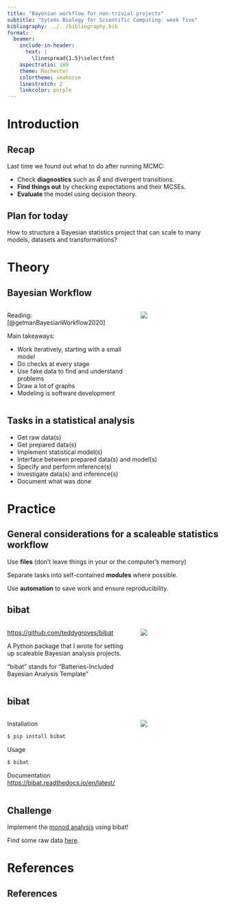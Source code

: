 ```yaml
---
title: "Bayesian workflow for non-trivial projects"
subtitle: "Sytems Biology for Scientific Computing: week five"
bibliography: ../../bibliography.bib
format:
  beamer:
    include-in-header:
      text: |
        \linespread{1.5}\selectfont
    aspectratio: 169
    theme: Rochester
    colortheme: seahorse
    linestretch: 2
    linkcolor: purple
---
```



# Introduction
## Recap

Last time we found out what to do after running MCMC:

* Check **diagnostics** such as $\hat{R}$ and divergent transitions.
* **Find things out** by checking expectations and their MCSEs.
* **Evaluate** the model using decision theory.

## Plan for today

How to structure a Bayesian statistics project that can scale to many models,
datasets and transformations?

# Theory

## Bayesian Workflow
:::: {.columns align=top totalwidth=8em}
::: {.column width="60%"}
Reading: [@gelmanBayesianWorkflow2020]

Main takeaways:

* Work iteratively, starting with a small model
* Do checks at every stage
* Use fake data to find and understand problems
* Draw a lot of graphs
* Modeling is software development
:::
::: {.column width="40%"}
![](../../img/workflow.png)
:::
:::: 

## Tasks in a statistical analysis
* Get raw data(s)
* Get prepared data(s)
* Implement statistical model(s)
* Interface between prepared data(s) and model(s)
* Specify and perform inference(s) 
* Investigate data(s) and inference(s)
* Document what was done

# Practice
## General considerations for a scaleable statistics workflow

Use **files** (don't leave things in your or the computer's memory)

\phantom{}

Separate tasks into self-contained **modules** where possible.

\phantom{}

Use **automation** to save work and ensure reproducibility.

## bibat
:::: {.columns align=top totalwidth=8em}
::: {.column width="60%"}
<https://github.com/teddygroves/bibat>

A Python package that I wrote for setting up scaleable Bayesian analysis projects.

"bibat" stands for "Batteries-Included Bayesian Analysis Template"

:::
::: {.column width="40%"}
![](../../img/bibat-light.png)
:::
::::

## bibat
:::: {.columns align=top totalwidth=8em}
::: {.column width="60%"}

Installation
```sh
$ pip install bibat
```

Usage
```sh
$ bibat
```

Documentation <https://bibat.readthedocs.io/en/latest/>

:::

::: {.column width="40%"}
![](../../img/bibat-light.png)
:::

:::: 

## Challenge

Implement the [monod analysis](https://github.com/teddygroves/systems_biology_for_scientific_computing/tree/main/analyses/monod) using bibat!

Find some raw data [here](https://github.com/teddygroves/systems_biology_for_scientific_computing/tree/main/analyses/monod/fake_measurements.csv).

# References
## References

